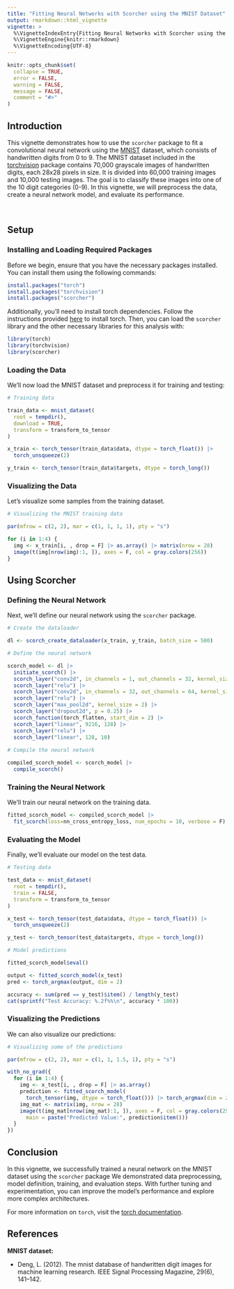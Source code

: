 ```yaml
---
title: "Fitting Neural Networks with Scorcher using the MNIST Dataset"
output: rmarkdown::html_vignette
vignette: >
  %\VignetteIndexEntry{Fitting Neural Networks with Scorcher using the MNIST Dataset}
  %\VignetteEngine{knitr::rmarkdown}
  %\VignetteEncoding{UTF-8}
---
```


```r
knitr::opts_chunk$set(
  collapse = TRUE,
  error = FALSE,
  warning = FALSE,
  message = FALSE,
  comment = "#>"
)
```

## Introduction

This vignette demonstrates how to use the `scorcher` package to fit a convolutional neural network using the [MNIST](https://github.com/mlverse/torchvision/blob/main/R/dataset-mnist.R) dataset, which consists of handwritten digits from 0 to 9. The MNIST dataset included in the [torchvision](https://torchvision.mlverse.org/) package contains 70,000 grayscale images of handwritten digits, each 28x28 pixels in size. It is divided into 60,000 training images and 10,000 testing images. The goal is to classify these images into one of the 10 digit categories (0-9). In this vignette, we will preprocess the data, create a neural network model, and evaluate its performance.

<br>

## Setup

### Installing and Loading Required Packages

Before we begin, ensure that you have the necessary packages installed. You can install them using the following commands:

```r
install.packages("torch")
install.packages("torchvision")
install.packages("scorcher")
```

Additionally, you'll need to install torch dependencies. Follow the instructions provided [here](https://torch.mlverse.org/start/installation/) to install torch. Then, you can load the `scorcher` library and the other necessary libraries for this analysis with:

```r
library(torch)
library(torchvision)
library(scorcher)
```

### Loading the Data

We'll now load the MNIST dataset and preprocess it for training and testing:

```r
# Training data

train_data <- mnist_dataset(
  root = tempdir(),
  download = TRUE,
  transform = transform_to_tensor
)

x_train <- torch_tensor(train_data$data, dtype = torch_float()) |> 
  torch_unsqueeze(2)

y_train <- torch_tensor(train_data$targets, dtype = torch_long())

```

### Visualizing the Data

Let's visualize some samples from the training dataset.

```r
# Visualizing the MNIST training data

par(mfrow = c(2, 2), mar = c(1, 1, 1, 1), pty = "s")

for (i in 1:4) {
  img <- x_train[i, , drop = F] |> as.array() |> matrix(nrow = 28)
  image(t(img[nrow(img):1, ]), axes = F, col = gray.colors(256))
}
```

## Using Scorcher

### Defining the Neural Network

Next, we'll define our neural network using the `scorcher` package.

```r
# Create the dataloader

dl <- scorch_create_dataloader(x_train, y_train, batch_size = 500)

# Define the neural network

scorch_model <- dl |> 
  initiate_scorch() |> 
  scorch_layer("conv2d", in_channels = 1, out_channels = 32, kernel_size = 3) |> 
  scorch_layer("relu") |>
  scorch_layer("conv2d", in_channels = 32, out_channels = 64, kernel_size = 3) |> 
  scorch_layer("relu") |>
  scorch_layer("max_pool2d", kernel_size = 2) |> 
  scorch_layer("dropout2d", p = 0.25) |>
  scorch_function(torch_flatten, start_dim = 2) |> 
  scorch_layer("linear", 9216, 128) |>
  scorch_layer("relu") |> 
  scorch_layer("linear", 128, 10)
  
# Compile the neural network

compiled_scorch_model <- scorch_model |>
  compile_scorch()
```

### Training the Neural Network

We'll train our neural network on the training data.

```r
fitted_scorch_model <- compiled_scorch_model |> 
  fit_scorch(loss=nn_cross_entropy_loss, num_epochs = 10, verbose = F)
```

### Evaluating the Model

Finally, we'll evaluate our model on the test data.

```r
# Testing data

test_data <- mnist_dataset(
  root = tempdir(),
  train = FALSE,
  transform = transform_to_tensor
)

x_test <- torch_tensor(test_data$data, dtype = torch_float()) |> 
  torch_unsqueeze(2)

y_test <- torch_tensor(test_data$targets, dtype = torch_long())

# Model predictions

fitted_scorch_model$eval()

output <- fitted_scorch_model(x_test)
pred <- torch_argmax(output, dim = 2)

accuracy <- sum(pred == y_test)$item() / length(y_test)
cat(sprintf("Test Accuracy: %.2f%%\n", accuracy * 100))
```

### Visualizing the Predictions 

We can also visualize our predictions:

```r
# Visualizing some of the predictions

par(mfrow = c(2, 2), mar = c(1, 1, 1.5, 1), pty = "s")

with_no_grad({
  for (i in 1:4) {
    img <- x_test[i, , drop = F] |> as.array() 
    prediction <- fitted_scorch_model(
      torch_tensor(img, dtype = torch_float())) |> torch_argmax(dim = 2) - 1
    img_mat <- matrix(img, nrow = 28)
    image(t(img_mat[nrow(img_mat):1, ]), axes = F, col = gray.colors(256), 
      main = paste("Predicted Value:", prediction$item()))
  }
})
```

## Conclusion

In this vignette, we successfully trained a neural network on the MNIST dataset using the `scorcher` package We demonstrated data preprocessing, model definition, training, and evaluation steps. With further tuning and experimentation, you can improve the model's performance and explore more complex architectures.

For more information on `torch`, visit the [torch documentation](https://torch.mlverse.org/).

## References

**MNIST dataset:**

+ Deng, L. (2012). The mnist database of handwritten digit images for machine learning research. IEEE Signal Processing Magazine, 29(6), 141–142.
